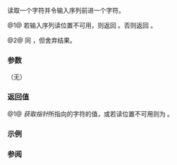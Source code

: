 {{cpp/io/basic_streambuf/title|sbumpc|stossc}}
{{cpp/io/basic_streambuf/navbar}}
{{dcl begin}}
{{dcl | num=1 |
int_type sbumpc();
}}
{{dcl | num=2 | deprecated=c++98 | removed=c++17 |
void stossc();
}}
{{dcl end}}

读取一个字符并令输入序列前进一个字符。

@1@ 若输入序列读位置不可用，则返回 {{lc|uflow()}}。否则返回 {{c|Traits::to_int_type(*gptr())}}。

@2@ 同 {{v|1}}，但舍弃结果。

===参数===
（无）

===返回值===
@1@ ''获取指针''所指向的字符的值，或若读位置不可用则为 {{c|Traits::eof()}}。

===示例===
{{example|
 | code=
 | output=
}}

===参阅===
{{dsc begin}}
{{dsc inc | cpp/io/basic_streambuf/dsc sgetc}}
{{dsc inc | cpp/io/basic_streambuf/dsc snextc}}
{{dsc end}}

{{langlinks|de|en|es|fr|it|ja|pt|ru}}